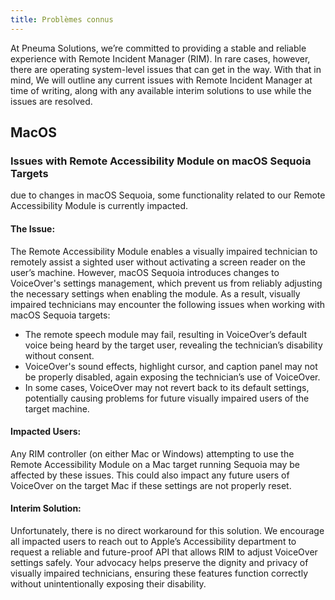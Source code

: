 ```yaml
---
title: Problèmes connus
---
```



At Pneuma Solutions, we’re committed to providing a stable and reliable experience with Remote Incident Manager (RIM). In rare cases, however, there are operating system-level issues that can get in the way.
With that in mind, We will outline any current issues with Remote Incident Manager at time of writing, along with any available interim solutions to use while the issues are resolved.

## MacOS

### Issues with Remote Accessibility Module on macOS Sequoia Targets

due to changes in macOS Sequoia, some functionality related to our Remote Accessibility Module is currently impacted.

#### The Issue:
The Remote Accessibility Module enables a visually impaired technician to remotely assist a sighted user without activating a screen reader on the user’s machine. However, macOS Sequoia introduces changes to VoiceOver's settings management, which prevent us from reliably adjusting the necessary settings when enabling the module. As a result, visually impaired technicians may encounter the following issues when working with macOS Sequoia targets:

* The remote speech module may fail, resulting in VoiceOver’s default voice being heard by the target user, revealing the technician’s disability without consent.
* VoiceOver's sound effects, highlight cursor, and caption panel may not be properly disabled, again exposing the technician’s use of VoiceOver.
* In some cases, VoiceOver may not revert back to its default settings,  potentially causing problems for future visually impaired users of the  target machine.

#### Impacted Users:
Any RIM controller (on either Mac or Windows) attempting to use the  Remote Accessibility Module on a Mac target running Sequoia may be  affected by these issues. This could also impact any future users of VoiceOver on the target Mac if these settings are not properly reset.

#### Interim Solution:
Unfortunately, there is no direct workaround for this solution. We encourage all impacted users to reach out to Apple’s Accessibility department to request a reliable and future-proof API that allows RIM to adjust VoiceOver settings safely. Your advocacy helps preserve the dignity and privacy of visually impaired technicians, ensuring these features function correctly without unintentionally exposing their disability.
